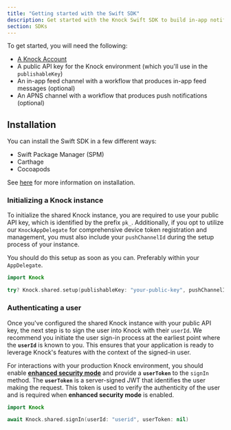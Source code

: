 ```yaml
---
title: "Getting started with the Swift SDK"
description: Get started with the Knock Swift SDK to build in-app notification experiences.
section: SDKs
---
```


To get started, you will need the following:

- [A Knock Account](https://dashboard.knock.app/signup)
- A public API key for the Knock environment (which you'll use in the `publishableKey`)
- An in-app feed channel with a workflow that produces in-app feed messages (optional)
- An APNS channel with a workflow that produces push notifications (optional)

## Installation

You can install the Swift SDK in a few different ways:

- Swift Package Manager (SPM)
- Carthage
- Cocoapods

See [here](https://github.com/knocklabs/knock-swift) for more information on installation.

### Initializing a Knock instance

To initialize the shared Knock instance, you are required to use your public API key, which is identified by the prefix `pk_`. Additionally, if you opt to utilize our `KnockAppDelegate` for comprehensive device token registration and management, you must also include your `pushChannelId` during the setup process of your instance.

You should do this setup as soon as you can. Preferably within your `AppDelegate`.

```swift
import Knock

try? Knock.shared.setup(publishableKey: "your-public-key", pushChannelId: "apns-channel-id")
```

### Authenticating a user

Once you've configured the shared Knock instance with your public API key, the next step is to sign the user into Knock with their `userId`. We recommend you initiate the user sign-in process at the earliest point where the **`userId`** is known to you. This ensures that your application is ready to leverage Knock's features with the context of the signed-in user.

For interactions with your production Knock environment, you should enable [**enhanced security mode**](tps://docs.knock.app/in-app-ui/security-and-authentication#authentication-with-enhanced-security-enabled) and provide a **`userToken`** to the `signIn` method. The **`userToken`** is a server-signed JWT that identifies the user making the request. This token is used to verify the authenticity of the user and is required when **enhanced security mode** is enabled.

```swift
import Knock

await Knock.shared.signIn(userId: "userid", userToken: nil)

```
